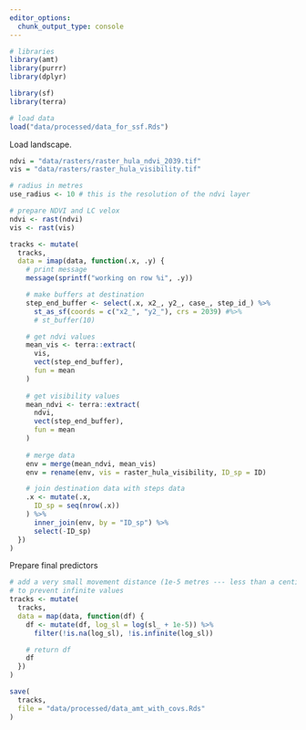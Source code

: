 ```yaml
---
editor_options: 
  chunk_output_type: console
---
```


```r
# libraries
library(amt)
library(purrr)
library(dplyr)

library(sf)
library(terra)
```

```r
# load data
load("data/processed/data_for_ssf.Rds")
```

Load landscape.

```r
ndvi = "data/rasters/raster_hula_ndvi_2039.tif"
vis = "data/rasters/raster_hula_visibility.tif"
```

```r
# radius in metres
use_radius <- 10 # this is the resolution of the ndvi layer

# prepare NDVI and LC velox
ndvi <- rast(ndvi)
vis <- rast(vis)
```

```r
tracks <- mutate(
  tracks,
  data = imap(data, function(.x, .y) {
    # print message
    message(sprintf("working on row %i", .y))

    # make buffers at destination
    step_end_buffer <- select(.x, x2_, y2_, case_, step_id_) %>%
      st_as_sf(coords = c("x2_", "y2_"), crs = 2039) #%>% 
      # st_buffer(10)

    # get ndvi values
    mean_vis <- terra::extract(
      vis,
      vect(step_end_buffer),
      fun = mean
    )
    
    # get visibility values
    mean_ndvi <- terra::extract(
      ndvi,
      vect(step_end_buffer),
      fun = mean
    )
    
    # merge data
    env = merge(mean_ndvi, mean_vis)
    env = rename(env, vis = raster_hula_visibility, ID_sp = ID)

    # join destination data with steps data
    .x <- mutate(.x,
      ID_sp = seq(nrow(.x))
    ) %>%
      inner_join(env, by = "ID_sp") %>%
      select(-ID_sp)
  })
)
```

Prepare final predictors

```r
# add a very small movement distance (1e-5 metres --- less than a centimetre)
# to prevent infinite values
tracks <- mutate(
  tracks,
  data = map(data, function(df) {
    df <- mutate(df, log_sl = log(sl_ + 1e-5)) %>%
      filter(!is.na(log_sl), !is.infinite(log_sl))

    # return df
    df
  })
)
```

```r
save(
  tracks,
  file = "data/processed/data_amt_with_covs.Rds"
)
```

